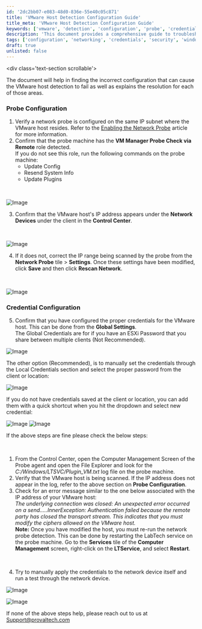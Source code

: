 ```yaml
---
id: '2dc2bb07-e083-48d0-836e-55e40c05c871'
title: 'VMware Host Detection Configuration Guide'
title_meta: 'VMware Host Detection Configuration Guide'
keywords: ['vmware', 'detection', 'configuration', 'probe', 'credentials']
description: 'This document provides a comprehensive guide to troubleshooting VMware host detection failures, including configuration checks for network probes and credential settings. It outlines step-by-step instructions to ensure proper setup and resolution of common issues.'
tags: ['configuration', 'networking', 'credentials', 'security', 'windows']
draft: true
unlisted: false
---
```

\<div class='text-section scrollable'>

The document will help in finding the incorrect configuration that can cause the VMware host detection to fail as well as explains the resolution for each of those areas.  

### Probe Configuration

1. Verify a network probe is configured on the same IP subnet where the VMware host resides. Refer to the [Enabling the Network Probe](https://docs.connectwise.com/ConnectWise_Automate_Documentation/070/175/020) article for more information.
2. Confirm that the probe machine has the **VM Manager Probe Check via Remote** role detected.  
   If you do not see this role, run the following commands on the probe machine:
   - Update Config
   - Resend System Info
   - Update Plugins

&nbsp;

![Image](../../static/img/VMware-Host-Not-Detected-in-Virtualization-Manager-Plugin/image_9.png)  

3. Confirm that the VMware host's IP address appears under the **Network Devices** under the client in the **Control Center**.  

&nbsp;

![Image](../../static/img/VMware-Host-Not-Detected-in-Virtualization-Manager-Plugin/image_10.png)  

4. If it does not, correct the IP range being scanned by the probe from the **Network Probe** tile > **Settings**. Once these settings have been modified, click **Save** and then click **Rescan Network**.  

&nbsp;

![Image](../../static/img/VMware-Host-Not-Detected-in-Virtualization-Manager-Plugin/image_11.png)  

### Credential Configuration

5. Confirm that you have configured the proper credentials for the VMware host. This can be done from the **Global Settings**.  
   The Global Credentials are for if you have an ESXi Password that you share between multiple clients (Not Recommended).

![Image](../../static/img/VMware-Host-Not-Detected-in-Virtualization-Manager-Plugin/image_12.png)  

The other option (Recommended), is to manually set the credentials through the Local Credentials section and select the proper password from the client or location:

![Image](../../static/img/VMware-Host-Not-Detected-in-Virtualization-Manager-Plugin/image_13.png)  

If you do not have credentials saved at the client or location, you can add them with a quick shortcut when you hit the dropdown and select new credential:

![Image](../../static/img/VMware-Host-Not-Detected-in-Virtualization-Manager-Plugin/image_14.png) ![Image](../../static/img/VMware-Host-Not-Detected-in-Virtualization-Manager-Plugin/image_15.png)  

If the above steps are fine please check the below steps:

&nbsp;

1. From the Control Center, open the Computer Management Screen of the Probe agent and open the File Explorer and look for the *C:/Windows/LTSVC/Plugin_VM.txt* log file on the probe machine.
2. Verify that the VMware host is being scanned. If the IP address does not appear in the log, refer to the above section on **Probe Configuration**.
3. Check for an error message similar to the one below associated with the IP address of your VMware host:  
   *The underlying connection was closed: An unexpected error occurred on a send.....InnerException: Authentication failed because the remote party has closed the transport stream. This indicates that you must modify the ciphers allowed on the VMware host.*  
   **Note:** Once you have modified the host, you must re-run the network probe detection. This can be done by restarting the LabTech service on the probe machine. Go to the **Services** tile of the **Computer Management** screen, right-click on the **LTService**, and select **Restart**.

&nbsp;

4. Try to manually apply the credentials to the network device itself and run a test through the network device.  

![Image](../../static/img/VMware-Host-Not-Detected-in-Virtualization-Manager-Plugin/image_16.png)  

![Image](../../static/img/VMware-Host-Not-Detected-in-Virtualization-Manager-Plugin/image_17.png)  

If none of the above steps help, please reach out to us at [Support@provaltech.com](mailto:Support@provaltech.com)  

&nbsp;















